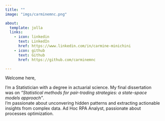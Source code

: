 ```yaml
---
title: ""
image: "imgs/carminemnc.png"

about:
  template: jolla
  links:
    - icon: linkedin
      text: LinkedIn
      href: https://www.linkedin.com/in/carmine-minichini
    - icon: github
      text: Github
      href: https://github.com/carminemnc

---
```


::: {.justify}

Welcome here,

I'm a Statistician with a degree in actuarial science. My final dissertation was on *"Statistical methods for pair-trading strategies: a state-space models approach"*.
<br>
I'm passionate about unconvering hidden patterns and extracting actionable insights from complex data.
Ad Hoc RPA Analyst, passionate about processes optimization.

:::


